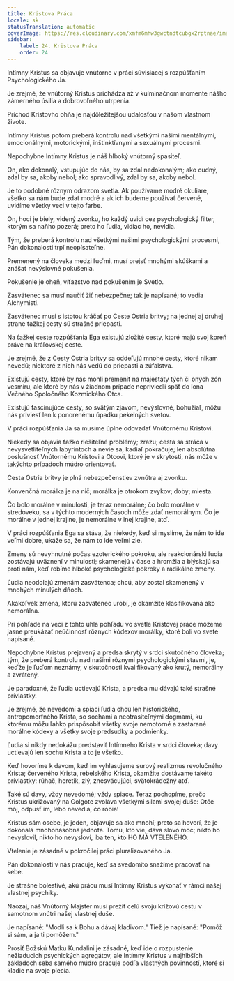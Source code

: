 ```yaml
---
title: Kristova Práca
locale: sk
statusTranslation: automatic
coverImage: https://res.cloudinary.com/xmfm6mhw3gwctndtcubgx2rptnae/image/upload/v1741354419/small_cover_la_gran_rebelion_28716e29d2.webp
sidebar:
    label: 24. Kristova Práca
    order: 24
---
```

Intímny Kristus sa objavuje vnútorne v práci súvisiacej s rozpúšťaním Psychologického Ja.

Je zrejmé, že vnútorný Kristus prichádza až v kulminačnom momente nášho zámerného úsilia a dobrovoľného utrpenia.

Príchod Kristovho ohňa je najdôležitejšou udalosťou v našom vlastnom živote.

Intímny Kristus potom preberá kontrolu nad všetkými našimi mentálnymi, emocionálnymi, motorickými, inštinktívnymi a sexuálnymi procesmi.

Nepochybne Intímny Kristus je náš hlboký vnútorný spasiteľ.

On, ako dokonalý, vstupujúc do nás, by sa zdal nedokonalým; ako cudný, zdal by sa, akoby nebol; ako spravodlivý, zdal by sa, akoby nebol.

Je to podobné rôznym odrazom svetla. Ak používame modré okuliare, všetko sa nám bude zdať modré a ak ich budeme používať červené, uvidíme všetky veci v tejto farbe.

On, hoci je biely, videný zvonku, ho každý uvidí cez psychologický filter, ktorým sa naňho pozerá; preto ho ľudia, vidiac ho, nevidia.

Tým, že preberá kontrolu nad všetkými našimi psychologickými procesmi, Pán dokonalosti trpí neopísateľne.

Premenený na človeka medzi ľuďmi, musí prejsť mnohými skúškami a znášať nevýslovné pokušenia.

Pokušenie je oheň, víťazstvo nad pokušením je Svetlo.

Zasvätenec sa musí naučiť žiť nebezpečne; tak je napísané; to vedia Alchymisti.

Zasvätenec musí s istotou kráčať po Ceste Ostria britvy; na jednej aj druhej strane ťažkej cesty sú strašné priepasti.

Na ťažkej ceste rozpúšťania Ega existujú zložité cesty, ktoré majú svoj koreň práve na kráľovskej ceste.

Je zrejmé, že z Cesty Ostria britvy sa oddeľujú mnohé cesty, ktoré nikam nevedú; niektoré z nich nás vedú do priepasti a zúfalstva.

Existujú cesty, ktoré by nás mohli premeniť na majestáty tých či oných zón vesmíru, ale ktoré by nás v žiadnom prípade nepriviedli späť do lona Večného Spoločného Kozmického Otca.

Existujú fascinujúce cesty, so svätým zjavom, nevýslovné, bohužiaľ, môžu nás priviesť len k ponorenému úpadku pekelných svetov.

V práci rozpúšťania Ja sa musíme úplne odovzdať Vnútornému Kristovi.

Niekedy sa objavia ťažko riešiteľné problémy; zrazu; cesta sa stráca v nevysvetliteľných labyrintoch a nevie sa, kadiaľ pokračuje; len absolútna poslušnosť Vnútornému Kristovi a Otcovi, ktorý je v skrytosti, nás môže v takýchto prípadoch múdro orientovať.

Cesta Ostria britvy je plná nebezpečenstiev zvnútra aj zvonku.

Konvenčná morálka je na nič; morálka je otrokom zvykov; doby; miesta.

Čo bolo morálne v minulosti, je teraz nemorálne; čo bolo morálne v stredoveku, sa v týchto moderných časoch môže zdať nemorálnym. Čo je morálne v jednej krajine, je nemorálne v inej krajine, atď.

V práci rozpúšťania Ega sa stáva, že niekedy, keď si myslíme, že nám to ide veľmi dobre, ukáže sa, že nám to ide veľmi zle.

Zmeny sú nevyhnutné počas ezoterického pokroku, ale reakcionárski ľudia zostávajú uväznení v minulosti; skamenejú v čase a hromžia a blýskajú sa proti nám, keď robíme hlboké psychologické pokroky a radikálne zmeny.

Ľudia neodolajú zmenám zasvätenca; chcú, aby zostal skamenený v mnohých minulých dňoch.

Akákoľvek zmena, ktorú zasvätenec urobí, je okamžite klasifikovaná ako nemorálna.

Pri pohľade na veci z tohto uhla pohľadu vo svetle Kristovej práce môžeme jasne preukázať neúčinnosť rôznych kódexov morálky, ktoré boli vo svete napísané.

Nepochybne Kristus prejavený a predsa skrytý v srdci skutočného človeka; tým, že preberá kontrolu nad našimi rôznymi psychologickými stavmi, je, keďže je ľuďom neznámy, v skutočnosti kvalifikovaný ako krutý, nemorálny a zvrátený.

Je paradoxné, že ľudia uctievajú Krista, a predsa mu dávajú také strašné prívlastky.

Je zrejmé, že nevedomí a spiaci ľudia chcú len historického, antropomorfného Krista, so sochami a neotrasiteľnými dogmami, ku ktorému môžu ľahko prispôsobiť všetky svoje nemotorné a zastarané morálne kódexy a všetky svoje predsudky a podmienky.

Ľudia si nikdy nedokážu predstaviť Intímneho Krista v srdci človeka; davy uctievajú len sochu Krista a to je všetko.

Keď hovoríme k davom, keď im vyhlasujeme surový realizmus revolučného Krista; červeného Krista, rebelského Krista, okamžite dostávame takéto prívlastky: rúhač, heretik, zlý, znesväcujúci, svätokrádežný atď.

Také sú davy, vždy nevedomé; vždy spiace. Teraz pochopíme, prečo Kristus ukrižovaný na Golgote zvoláva všetkými silami svojej duše: Otče môj, odpusť im, lebo nevedia, čo robia!

Kristus sám osebe, je jeden, objavuje sa ako mnohí; preto sa hovorí, že je dokonalá mnohonásobná jednota. Tomu, kto vie, dáva slovo moc; nikto ho nevyslovil, nikto ho nevysloví, iba ten, kto HO MÁ VTELENÉHO.

Vtelenie je zásadné v pokročilej práci pluralizovaného Ja.

Pán dokonalosti v nás pracuje, keď sa svedomito snažíme pracovať na sebe.

Je strašne bolestivé, akú prácu musí Intímny Kristus vykonať v rámci našej vlastnej psychiky.

Naozaj, náš Vnútorný Majster musí prežiť celú svoju krížovú cestu v samotnom vnútri našej vlastnej duše.

Je napísané: "Modli sa k Bohu a dávaj kladivom." Tiež je napísané: "Pomôž si sám, a ja ti pomôžem."

Prosiť Božskú Matku Kundalini je zásadné, keď ide o rozpustenie nežiaducich psychických agregátov, ale Intímny Kristus v najhlbších základoch seba samého múdro pracuje podľa vlastných povinností, ktoré si kladie na svoje plecia.

